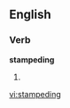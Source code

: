 
==English==

===Verb===
'''stampeding'''

# {{present participle of|[[stampede]]}}

[[vi:stampeding]]